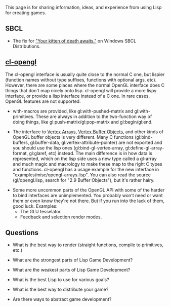 This page is for sharing information, ideas, and experience from using Lisp for creating games.

== SBCL ==

* The fix for [[KittenOfDeath| "Your kitten of death awaits."]] on Windows SBCL Distributions.

== [[cl-opengl]] ==

The cl-opengl interface is usually quite close to the normal C one, but lispier (function names without type suffixes, functions with optional args, etc). However, there are some places where the normal OpenGL interface does C things that don't map nicely onto lisp. cl-opengl will provide a more lispy interface, or provide a lisp interface instead of a C one. In rare cases, OpenGL features are not supported.

* with-macros are provided, like gl:with-pushed-matrix and gl:with-primitives. These are always in addition to the two-function way of doing things, like gl:push-matrix/gl:pop-matrix and gl:begin/gl:end.

* The interface to [[Vertex Arrays]], [[Vertex Buffer Objects]], and other kinds of OpenGL buffer objects is very different. Many C functions (gl:bind-buffers, gl:buffer-data, gl:vertex-attribute-pointer) are not exported and you should use the lisp ones (gl:bind-gl-vertex-array, gl:define-gl-array-format, gl:glaref, etc) instead. The main difference is in how data is represented, which on the lisp side uses a new type called a gl-array and much magic and macrology to make these map to the right C types and functions. cl-opengl has a usage example for the new interface in "examples/misc/opengl-arrays.lisp". You can also read the source (gl/opengl.lisp, search for "2.9 Buffer Objects"), but it's rather hairy.

* Some more uncommon parts of the OpenGL API with some of the harder to bind interfaces are unimplemented. You probably won't need or want them or even know they're not there. But if you run into the lack of them, good luck. Examples: 
** The GLU tesselator.
** Feedback and selection render modes.

== Questions ==

* What is the best way to render (straight functions, compile to primitives, etc.)

* What are the strongest parts of Lisp Game Development?

* What are the weakest parts of Lisp Game Development?

* What is the best Lisp to use for various goals?

* What is the best way to distribute your game?

* Are there ways to abstract game development?
